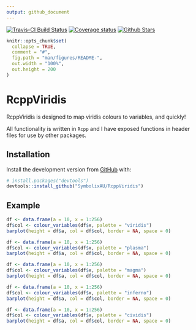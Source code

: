 ```yaml
---
output: github_document
---
```


[![Travis-CI Build Status](https://travis-ci.org/SymbolixAU/RcppViridis.svg?branch=master)](https://travis-ci.org/SymbolixAU/RcppViridis)
[![Coverage status](https://codecov.io/gh/SymbolixAU/RcppViridis/branch/master/graph/badge.svg)](https://codecov.io/github/SymbolixAU/RcppViridis?branch=master)
[![Github Stars](https://img.shields.io/github/stars/SymbolixAU/RcppViridis.svg?style=social&label=Github)](https://github.com/SymbolixAU/RcppViridis)

<!-- README.md is generated from README.Rmd. Please edit that file -->

```r
knitr::opts_chunk$set(
  collapse = TRUE,
  comment = "#",
  fig.path = "man/figures/README-",
  out.width = "100%",
  out.height = 200
)
```
# RcppViridis

RcppViridis is designed to map viridis colours to variables, and quickly!

All functionality is written in `Rcpp` and I have exposed functions in header files for use by other packages. 


## Installation

Install the development version from [GitHub](https://github.com/SymbolixAU/RcppViridis) with:

``` r
# install.packages("devtools")
devtools::install_github("SymbolixAU/RcppViridis")
```
## Example


```r
df <- data.frame(a = 10, x = 1:256)
df$col <- colour_variables(df$x, palette = "viridis")
barplot(height = df$a, col = df$col, border = NA, space = 0)
```

```r
df <- data.frame(a = 10, x = 1:256)
df$col <- colour_variables(df$x, palette = "plasma")
barplot(height = df$a, col = df$col, border = NA, space = 0)
```

```r
df <- data.frame(a = 10, x = 1:256)
df$col <- colour_variables(df$x, palette = "magma")
barplot(height = df$a, col = df$col, border = NA, space = 0)
```

```r
df <- data.frame(a = 10, x = 1:256)
df$col <- colour_variables(df$x, palette = "inferno")
barplot(height = df$a, col = df$col, border = NA, space = 0)
```

```r
df <- data.frame(a = 10, x = 1:256)
df$col <- colour_variables(df$x, palette = "cividis")
barplot(height = df$a, col = df$col, border = NA, space = 0)
```



